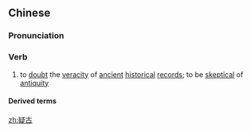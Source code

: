 ==Chinese==
{{zh-forms}}

===Pronunciation===
{{zh-pron
|m=yígǔ
|cat=v
}}

===Verb===
{{zh-verb}}

# to [[doubt]] the [[veracity]] of [[ancient]] [[historical]] [[record]]s; to be [[skeptical]] of [[antiquity]]

====Derived terms====
{{zh-der|疑古派}}

[[zh:疑古]]